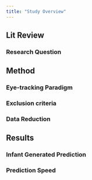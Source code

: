 ```yaml
---
title: "Study Overview"
---
```


## Lit Review

### Research Question



## Method

### Eye-tracking Paradigm

### Exclusion criteria

### Data Reduction



## Results

### Infant Generated Prediction

### Prediction Speed


  
